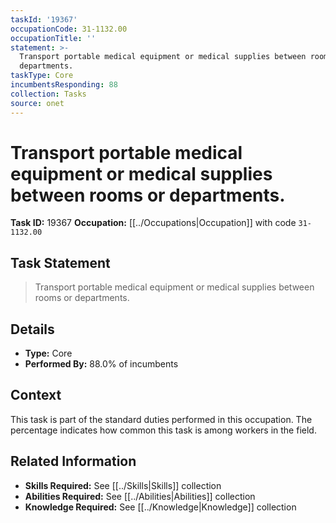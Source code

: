```yaml
---
taskId: '19367'
occupationCode: 31-1132.00
occupationTitle: ''
statement: >-
  Transport portable medical equipment or medical supplies between rooms or
  departments.
taskType: Core
incumbentsResponding: 88
collection: Tasks
source: onet
---
```

# Transport portable medical equipment or medical supplies between rooms or departments.

**Task ID:** 19367
**Occupation:** [[../Occupations|Occupation]] with code `31-1132.00`

## Task Statement

> Transport portable medical equipment or medical supplies between rooms or departments.

## Details

- **Type:** Core
- **Performed By:** 88.0% of incumbents

## Context

This task is part of the standard duties performed in this occupation. The percentage indicates how common this task is among workers in the field.

## Related Information

- **Skills Required:** See [[../Skills|Skills]] collection
- **Abilities Required:** See [[../Abilities|Abilities]] collection
- **Knowledge Required:** See [[../Knowledge|Knowledge]] collection
